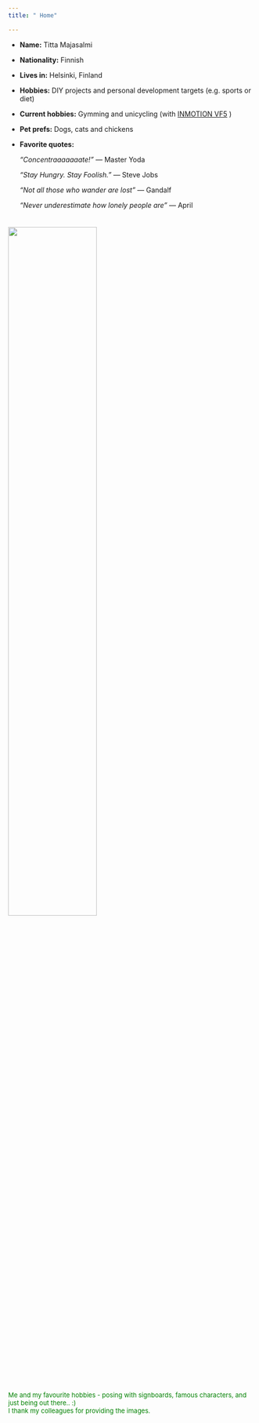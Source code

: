 ---
title: " Home"

---

- __Name:__ Titta Majasalmi
- __Nationality:__ Finnish
- __Lives in:__ Helsinki, Finland
- __Hobbies:__ DIY projects and personal development targets (e.g. sports or diet)
- __Current hobbies:__ Gymming and unicycling (with [INMOTION  VF5](https://www.inmotionworld.com/product/electric-unicycle-inmotion-v5) )
- __Pet prefs:__ Dogs, cats and chickens
- __Favorite quotes:__ 

   _"Concentraaaaaaate!"_ ― Master Yoda
   
   _“Stay Hungry. Stay Foolish.”_ ― Steve Jobs
   
   _“Not all those who wander are lost”_ ― Gandalf
   
   _“Never underestimate how lonely people are”_ ― April
<br>
<br>

<h6><img  src="Figs/new_homefigs_v1.jpg" width="60%"/></h6><font size="2" color="green"> Me and my favourite hobbies - posing with signboards, famous characters, and just being out there.. :)
 <br/> I thank my colleagues for providing the images.
 
<br/>
<br/>
